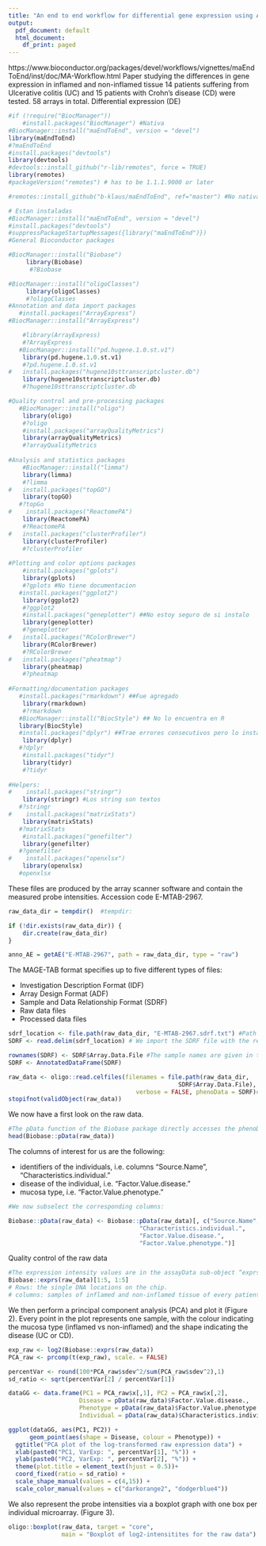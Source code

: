 ---
title: "An end to end workflow for differential gene expression using Affymetrix microarrays"
output:
  pdf_document: default
  html_document:
    df_print: paged
---
https://www.bioconductor.org/packages/devel/workflows/vignettes/maEndToEnd/inst/doc/MA-Workflow.html
Paper studying the differences in gene expression in inflamed and non-inflamed tissue
14 patients suffering from Ulcerative colitis (UC) and 15 patients with Crohn’s disease (CD) were tested.
58 arrays in total.
Differential expression (DE)
```{r}

#if (!require("BiocManager"))
    #install.packages("BiocManager") #Nativa
#BiocManager::install("maEndToEnd", version = "devel")
library(maEndToEnd)
#?maEndToEnd
#install.packages("devtools")
library(devtools)
#devtools::install_github("r-lib/remotes", force = TRUE)
library(remotes)
#packageVersion("remotes") # has to be 1.1.1.9000 or later

#remotes::install_github("b-klaus/maEndToEnd", ref="master") #No nativa
```


```{r}
# Estan instaladas
#BiocManager::install("maEndToEnd", version = "devel")
#install.packages("devtools")
#suppressPackageStartupMessages({library("maEndToEnd")})
#General Bioconductor packages

#BiocManager::install("Biobase")
     library(Biobase)
      #?Biobase

#BiocManager::install("oligoClasses")
     library(oligoClasses)
     #?oligoClasses
#Annotation and data import packages
   #install.packages("ArrayExpress")
#BiocManager::install("ArrayExpress")

    #library(ArrayExpress)
    #?ArrayExpress
   #BiocManager::install("pd.hugene.1.0.st.v1")
    library(pd.hugene.1.0.st.v1)
    #?pd.hugene.1.0.st.v1
#   install.packages("hugene10sttranscriptcluster.db")
    library(hugene10sttranscriptcluster.db)
    #?hugene10sttranscriptcluster.db

#Quality control and pre-processing packages
   #BiocManager::install("oligo")
    library(oligo)
    #?oligo
    #install.packages("arrayQualityMetrics") 
    library(arrayQualityMetrics)
    #?arrayQualityMetrics
  
#Analysis and statistics packages
    #BiocManager::install("limma")
    library(limma)
    #?limma 
#   install.packages("topGO")
    library(topGO)
   #?topGo 
#    install.packages("ReactomePA")
    library(ReactomePA)
    #?ReactomePA
#   install.packages("clusterProfiler")
    library(clusterProfiler)
    #?clusterProfiler
     
#Plotting and color options packages
    #install.packages("gplots")
    library(gplots)
    #?gplots #No tiene documentacion
   #install.packages("ggplot2")
    library(ggplot2)
    #?ggplot2
    #install.packages("geneplotter") ##No estoy seguro de si instalo
    library(geneplotter)
    #?geneplotter
#   install.packages("RColorBrewer")
    library(RColorBrewer)
    #?RColorBrewer
#   install.packages("pheatmap")
    library(pheatmap)
    #?pheatmap
     
#Formatting/documentation packages
   #install.packages("rmarkdown") ##Fue agregado
    library(rmarkdown)
    #?rmarkdown
   #BiocManager::install("BiocStyle") ## No lo encuentra en R 
   library(BiocStyle)
   #install.packages("dplyr") ##Trae errores consecutivos pero lo instalo
    library(dplyr)
   #?dplyr
    #install.packages("tidyr")
    library(tidyr)
    #?tidyr
   
#Helpers:
#    install.packages("stringr")
    library(stringr) #Los string son textos
   #?stringr
#    install.packages("matrixStats")
    library(matrixStats)
   #?matrixStats
    #install.packages("genefilter")
    library(genefilter)
   #?genefilter
#    install.packages("openxlsx")
    library(openxlsx)
   #openxlsx

```
These files are produced by the array scanner software and contain the measured probe intensities.
Accession code E-MTAB-2967.
```{r}
raw_data_dir = tempdir()  #tempdir: 

if (!dir.exists(raw_data_dir)) {
    dir.create(raw_data_dir)
}
```
```{r}
anno_AE = getAE("E-MTAB-2967", path = raw_data_dir, type = "raw")

```
The MAGE-TAB format specifies up to five different types of files:

- Investigation Description Format (IDF)
- Array Design Format (ADF)
- Sample and Data Relationship Format (SDRF)
- Raw data files
- Processed data files
```{r}
sdrf_location <- file.path(raw_data_dir, "E-MTAB-2967.sdrf.txt") #Path from temp
SDRF <- read.delim(sdrf_location) # We import the SDRF file with the read.delim function from the raw data folder in order to obtain the sample annotation.

rownames(SDRF) <- SDRF$Array.Data.File #The sample names are given in the column Array.Data.File of the SDRF data table and will be used as rownames for the SDRF file.
SDRF <- AnnotatedDataFrame(SDRF)

raw_data <- oligo::read.celfiles(filenames = file.path(raw_data_dir, 
                                                SDRF$Array.Data.File),
                                    verbose = FALSE, phenoData = SDRF)#We use the function read.celfiles from the oligo package (4) to import the files
stopifnot(validObject(raw_data))

```

We now have a first look on the raw data.


```{r}
#The pData function of the Biobase package directly accesses the phenoData in the ExpressionSet raw_data. 
head(Biobase::pData(raw_data))
```
The columns of interest for us are the following:

- identifiers of the individuals, i.e. columns “Source.Name”, “Characteristics.individual.”
- disease of the individual, i.e. “Factor.Value.disease.”
- mucosa type, i.e. “Factor.Value.phenotype.”


```{r}
#We now subselect the corresponding columns:

Biobase::pData(raw_data) <- Biobase::pData(raw_data)[, c("Source.Name",
                                     "Characteristics.individual.",
                                     "Factor.Value.disease.",
                                     "Factor.Value.phenotype.")]
```
Quality control of the raw data

```{r}
#The expression intensity values are in the assayData sub-object “exprs” and can be accessed by the exprs(raw_data) function
Biobase::exprs(raw_data)[1:5, 1:5]
# Rows: the single DNA locations on the chip.
# columns: samples of inflamed and non-inflamed tissue of every patient, respectively.
```
We then perform a principal component analysis (PCA) and plot it (Figure 2). Every point in the plot represents one sample, with the colour indicating the mucosa type (inflamed vs non-inflamed) and the shape indicating the disease (UC or CD).
```{r}
exp_raw <- log2(Biobase::exprs(raw_data))
PCA_raw <- prcomp(t(exp_raw), scale. = FALSE)

percentVar <- round(100*PCA_raw$sdev^2/sum(PCA_raw$sdev^2),1)
sd_ratio <- sqrt(percentVar[2] / percentVar[1])

dataGG <- data.frame(PC1 = PCA_raw$x[,1], PC2 = PCA_raw$x[,2],
                    Disease = pData(raw_data)$Factor.Value.disease.,
                    Phenotype = pData(raw_data)$Factor.Value.phenotype.,
                    Individual = pData(raw_data)$Characteristics.individual.)

ggplot(dataGG, aes(PC1, PC2)) +
      geom_point(aes(shape = Disease, colour = Phenotype)) +
  ggtitle("PCA plot of the log-transformed raw expression data") +
  xlab(paste0("PC1, VarExp: ", percentVar[1], "%")) +
  ylab(paste0("PC2, VarExp: ", percentVar[2], "%")) +
  theme(plot.title = element_text(hjust = 0.5))+
  coord_fixed(ratio = sd_ratio) +
  scale_shape_manual(values = c(4,15)) + 
  scale_color_manual(values = c("darkorange2", "dodgerblue4"))
```
We also represent the probe intensities via a boxplot graph with one box per individual microarray. (Figure 3).

```{r}
oligo::boxplot(raw_data, target = "core", 
               main = "Boxplot of log2-intensitites for the raw data")
```



